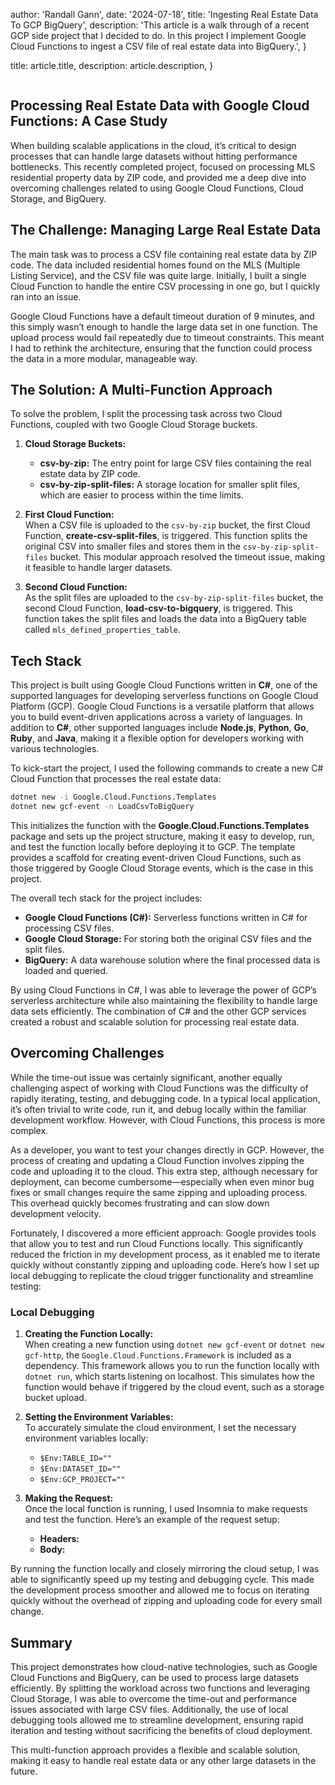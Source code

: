 
  author: 'Randall Gann',
  date: '2024-07-18',
  title: 'Ingesting Real Estate Data To GCP BigQuery',
  description:
    'This article is a walk through of a recent GCP side project that I decided to do.  In this project I implement Google Cloud Functions to ingest a CSV file of real estate data into BigQuery.',
}

  title: article.title,
  description: article.description,
}


<Image src={drawiodiagram} alt="" />

## Processing Real Estate Data with Google Cloud Functions: A Case Study

When building scalable applications in the cloud, it’s critical to design processes that can handle large datasets without hitting performance bottlenecks. This recently completed project, focused on processing MLS residential property data by ZIP code, and provided me a deep dive into overcoming challenges related to using Google Cloud Functions, Cloud Storage, and BigQuery.

## The Challenge: Managing Large Real Estate Data

The main task was to process a CSV file containing real estate data by ZIP code. The data included residential homes found on the MLS (Multiple Listing Service), and the CSV file was quite large. Initially, I built a single Cloud Function to handle the entire CSV processing in one go, but I quickly ran into an issue.

Google Cloud Functions have a default timeout duration of 9 minutes, and this simply wasn’t enough to handle the large data set in one function. The upload process would fail repeatedly due to timeout constraints. This meant I had to rethink the architecture, ensuring that the function could process the data in a more modular, manageable way.

## The Solution: A Multi-Function Approach

To solve the problem, I split the processing task across two Cloud Functions, coupled with two Google Cloud Storage buckets.

1. **Cloud Storage Buckets:**  
   - **csv-by-zip:** The entry point for large CSV files containing the real estate data by ZIP code.
   - **csv-by-zip-split-files:** A storage location for smaller split files, which are easier to process within the time limits.

2. **First Cloud Function:**  
   When a CSV file is uploaded to the `csv-by-zip` bucket, the first Cloud Function, **create-csv-split-files**, is triggered. This function splits the original CSV into smaller files and stores them in the `csv-by-zip-split-files` bucket. This modular approach resolved the timeout issue, making it feasible to handle larger datasets.

3. **Second Cloud Function:**  
   As the split files are uploaded to the `csv-by-zip-split-files` bucket, the second Cloud Function, **load-csv-to-bigquery**, is triggered. This function takes the split files and loads the data into a BigQuery table called `mls_defined_properties_table`.

## Tech Stack

This project is built using Google Cloud Functions written in **C#**, one of the supported languages for developing serverless functions on Google Cloud Platform (GCP). Google Cloud Functions is a versatile platform that allows you to build event-driven applications across a variety of languages. In addition to **C#**, other supported languages include **Node.js**, **Python**, **Go**, **Ruby**, and **Java**, making it a flexible option for developers working with various technologies.

To kick-start the project, I used the following commands to create a new C# Cloud Function that processes the real estate data:

```bash
dotnet new -i Google.Cloud.Functions.Templates
dotnet new gcf-event -n LoadCsvToBigQuery
```
This initializes the function with the **Google.Cloud.Functions.Templates** package and sets up the project structure, making it easy to develop, run, and test the function locally before deploying it to GCP. The template provides a scaffold for creating event-driven Cloud Functions, such as those triggered by Google Cloud Storage events, which is the case in this project.

The overall tech stack for the project includes:

- **Google Cloud Functions (C#):** Serverless functions written in C# for processing CSV files.
- **Google Cloud Storage:** For storing both the original CSV files and the split files.
- **BigQuery:** A data warehouse solution where the final processed data is loaded and queried.

By using Cloud Functions in C#, I was able to leverage the power of GCP’s serverless architecture while also maintaining the flexibility to handle large data sets efficiently. The combination of C# and the other GCP services created a robust and scalable solution for processing real estate data.

## Overcoming Challenges

While the time-out issue was certainly significant, another equally challenging aspect of working with Cloud Functions was the difficulty of rapidly iterating, testing, and debugging code. In a typical local application, it’s often trivial to write code, run it, and debug locally within the familiar development workflow. However, with Cloud Functions, this process is more complex.

As a developer, you want to test your changes directly in GCP. However, the process of creating and updating a Cloud Function involves zipping the code and uploading it to the cloud. This extra step, although necessary for deployment, can become cumbersome—especially when even minor bug fixes or small changes require the same zipping and uploading process. This overhead quickly becomes frustrating and can slow down development velocity.

Fortunately, I discovered a more efficient approach: Google provides tools that allow you to test and run Cloud Functions locally. This significantly reduced the friction in my development process, as it enabled me to iterate quickly without constantly zipping and uploading code. Here’s how I set up local debugging to replicate the cloud trigger functionality and streamline testing:

### Local Debugging

1. **Creating the Function Locally:**  
   When creating a new function using `dotnet new gcf-event` or `dotnet new gcf-http`, the `Google.Cloud.Functions.Framework` is included as a dependency. This framework allows you to run the function locally with `dotnet run`, which starts listening on localhost. This simulates how the function would behave if triggered by the cloud event, such as a storage bucket upload.

2. **Setting the Environment Variables:**  
   To accurately simulate the cloud environment, I set the necessary environment variables locally:
   - `$Env:TABLE_ID=""`
   - `$Env:DATASET_ID=""`
   - `$Env:GCP_PROJECT=""`

3. **Making the Request:**  
   Once the local function is running, I used Insomnia to make requests and test the function. Here’s an example of the request setup:
   - **Headers:**
     <Image src={insomniaheaders} alt="" />
   - **Body:**
     <Image src={insomniabody} alt="" />

By running the function locally and closely mirroring the cloud setup, I was able to significantly speed up my testing and debugging cycle. This made the development process smoother and allowed me to focus on iterating quickly without the overhead of zipping and uploading code for every small change.

## Summary

This project demonstrates how cloud-native technologies, such as Google Cloud Functions and BigQuery, can be used to process large datasets efficiently. By splitting the workload across two functions and leveraging Cloud Storage, I was able to overcome the time-out and performance issues associated with large CSV files. Additionally, the use of local debugging tools allowed me to streamline development, ensuring rapid iteration and testing without sacrificing the benefits of cloud deployment.

This multi-function approach provides a flexible and scalable solution, making it easy to handle real estate data or any other large datasets in the future.

